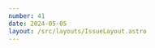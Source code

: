 ```yaml
---
number: 41
date: 2024-05-05
layout: /src/layouts/IssueLayout.astro
---
```




<Title title={`Issue ${frontmatter.number}`} date={frontmatter.date} />


**😱 Did your app get rejected this week?**

As you will know by now, earlier this week on the 1st of May, Apple started enforcing that all **apps that use certain system APIs had to provide a privacy manifest file declaring a reason for their usage**.

Since the announcement of this [new requirement](https://developer.apple.com/documentation/bundleresources/privacy_manifest_files/describing_use_of_required_reason_api) and up until this week, whenever you uploaded a new app to App Store Connect that used one of the [required usage APIs](https://developer.apple.com/documentation/bundleresources/privacy_manifest_files/describing_use_of_required_reason_api) without describing the reason in its privacy manifest file, Apple would **send you a reminder email** to add the reason to the app’s privacy manifest.

As of this week though, if you have tried to upload a new version of your app and failed to comply with this requirement, you will have faced an App Store rejection for the following reason: **ITMS-91053: Missing API declaration 🛑**.

Worry not though, as it is straightforward to fix and this issue contains all the information you need to **make your app compliant again**! 🌟

<Providers />

## [🔍 Comparing Appcircle and Bitrise: Which DevOps Tool Builds Faster? (Sponsored)](https://appcircle.io/blog/comparing-appcircle-and-bitrise-which-devops-tool-builds-faster?utm_campaign%3DiOS%20CI%20Newsletter%26utm_medium%3Dweb%26utm_source%3DiOS%20CI%20Newsletter%20Issue%2041%26utm_content%3Dmay_05_24)

In the fast-paced world of mobile app development, build time is a game changer. Lengthy build times **disrupt workflows** and **slow down progress**.

[AppCircle](https://twitter.com/appcircleio) has put a lot of effort into improving its build caching performance by introducing **new caching implementation methods** that provide a more **reliable** and **efficient** compilation environment. In this article, they compare their new implementation's performance with Bitrise caching.

## [🔨 Generate privacy manifests automatically with this website](https://www.privacymanifest.dev?utm_campaign%3DiOS%20CI%20Newsletter%26utm_medium%3Dweb%26utm_source%3DiOS%20CI%20Newsletter%20Issue%2041%26utm_content%3Dmay_05_24)

As of earlier this week (specifically the 1st of May), Apple requires all apps that **use certain system APIs to provide a privacy manifest file declaring the reason for their usage**.

Creating these files can be a somewhat arduous and tedious task that [Donny](https://twitter.com/DonnyWals) has made a lot easier with a new site called [privacymanifest.dev](https://www.privacymanifest.dev?utm_campaign%3DiOS%20CI%20Newsletter%26utm_medium%3Dweb%26utm_source%3DiOS%20CI%20Newsletter%20Issue%2041%26utm_content%3Dmay_05_24). On this new website, you can select which APIs you use and get a **ready-to-use privacy manifest file**. If you are interested in learning more about why you need these privacy manifests and how to create them manually, [Donny](https://twitter.com/DonnyWals) has also written [an article on the topic](https://www.donnywals.com/how-to-add-a-privacy-manifest-file-to-your-app-for-required-reason-api-usage?utm_campaign%3DiOS%20CI%20Newsletter%26utm_medium%3Dweb%26utm_source%3DiOS%20CI%20Newsletter%20Issue%2041%26utm_content%3Dmay_05_24). 

## [✂️ Finding and deleting dead code using ReaperAI](https://www.emergetools.com/reaperai?utm_campaign%3DiOS%20CI%20Newsletter%26utm_medium%3Dweb%26utm_source%3DiOS%20CI%20Newsletter%20Issue%2041%26utm_content%3Dmay_05_24)

The team at [Emerge Tools](https://twitter.com/emergetools) have announced a tool to help you find and delete dead code from your codebase called **ReaperAI**. It uses **dynamic runtime analysis** to detect unused code in production and can automatically **create Pull Requests with code removal for you**!

I have not yet been able to try it out but I have very high hopes as most tools that I have tried in the past such as [Periphery](https://github.com/peripheryapp/periphery) always lacked a lot of context that **ReaperAI** might have and resulted in showing a lot of false positives and requiring a lot of manual work and validation.

## [📹 Challenges of Using Xcode at Scale](https://www.youtube.com/watch?v=rh7gDpvXH2I)

[Pedro Piñera](https://twitter.com/pepicrft), the creator and one of the core maintainers of [Tuist](https://twitter.com/tuistio), gave an amazing talk at the [Seoul iOS Meetup](https://www.meetup.com/seoul-ios-meetup/) about **the challenges of using Xcode at scale**.

During the talk, [Pedro](https://twitter.com/pepicrft) goes through numerous examples of challenges you will encounter while using Xcode at scale such as **implicit dependency resolution** and **slow compilation of Swift macros** and shows you how to overcome them.

## [👀 Is SPM the right tool to manage your modular project?](https://medium.com/bumble-tech/scaling-ios-at-bumble-239e0fa009f2?utm_campaign%3DiOS%20CI%20Newsletter%26utm_medium%3Dweb%26utm_source%3DiOS%20CI%20Newsletter%20Issue%2041%26utm_content%3Dmay_05_24)

Earlier this year, [Jonathan Crooke](https://www.linkedin.com/in/jonathancrooke) at [Bumble](https://twitter.com/Bumble_Tech) did a series of articles on the work that they did to tackle the challenges of scaling their iOS apps, where they primarily focused on managing a big modular codebase and overcoming Xcode's pitfalls and bottlenecks.

While the series has three awesome articles, this second one is particularly interesting to me as it explains why [Bumble](https://twitter.com/Bumble_Tech) did **NOT choose SPM to manage its modular codebase**.